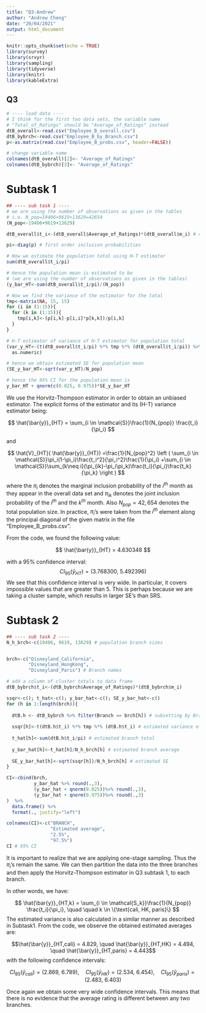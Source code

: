 ```yaml
---
title: "Q3-Andrew"
author: "Andrew Cheng"
date: "20/04/2021"
output: html_document
---
```


```r
knitr::opts_chunk$set(echo = TRUE)
library(survey)
library(srvyr)
library(sampling)
library(tidyverse)
library(knitr)
library(kableExtra)
``` 

## Q3

```r
# ---- load data ----
# I think for the first two data sets, the variable name
# "Total_of_Ratings" should be "Average_of_Ratings" instead
dtB_overall<-read.csv("Employee_B_overall.csv")
dtB_bybrch<-read.csv("Employee_B_by_Branch.csv")
p<-as.matrix(read.csv("Employee_B_probs.csv", header=FALSE))

# change variable name
colnames(dtB_overall)[2]<- "Average_of_Ratings"
colnames(dtB_bybrch)[3]<- "Average_of_Ratings"
```

# Subtask 1
```r
## ---- sub task 1 ----
# we are using the number of observations as given in the tables
# i.e. N_pop=19406+9619+13629=42654
(N_pop<-19406+9619+13629)

dtB_overall$t_i<-(dtB_overall$Average_of_Ratings)*(dtB_overall$m_i) # cluster total

pi<-diag(p) # first order inclusion probabilities

# Now we estimate the population total using H-T estimator
sum(dtB_overall$t_i/pi)

# Hence the population mean is estimated to be 
# (we are using the number of observations as given in the tables)
(y_bar_HT<-sum(dtB_overall$t_i/pi)/(N_pop))

# Now we find the variance of the estimator for the total
tmp<-matrix(NA, 15, 15)
for (i in (1:15)){
  for (k in (1:15)){
    tmp[i,k]<-(p[i,k]-p[i,i]*p[k,k])/p[i,k]
  }
}

# H-T estimator of variance of H-T estimator for population total
(var_y_HT<-(t(dtB_overall$t_i/pi) %*% tmp %*% (dtB_overall$t_i/pi)) %>%
  as.numeric)

# hence we obtain estimated SE for population mean
(SE_y_bar_HT<-sqrt(var_y_HT)/N_pop)

# hence the 95% CI for the population mean is
y_bar_HT + qnorm(c(0.025, 0.975))*SE_y_bar_HT

```


We use the Horvitz-Thompson estimator in order to obtain an unbiased estimator. The explicit forms of the estimator and its (H-T) variance estimator being:

$$ \hat{\bar{y}}_{HT} = \sum_{i \in \mathcal{S}}\frac{1}{N_{pop}} \frac{t_i}{\pi_i}  $$

and

$$
\hat{V}_{HT}( \hat{\bar{y}}_{HT})
=\frac{1}{N_{pop}^2}
\left ( \sum_{i \in \mathcal{S}}\pi_i(1-\pi_i)\frac{t_i^2}{\pi_i^2}\frac{1}{\pi_i}
+\sum_{i \in \mathcal{S}}\sum_{k\neq i}(\pi_{ik}-\pi_i\pi_k)\frac{t_i}{\pi_i}\frac{t_k}{\pi_k} \right )
$$

where the $\pi_i$ denotes the marginal inclusion probability of the $i^{th}$ month as they appear in the overall data set and $\pi_{ik}$ denotes the joint inclusion probability of the $i^{th}$ and the $k^{th}$ month. Also $N_{pop} = 42,654$ denotes the total population size.  In practice, $\pi_i$'s were taken from the $i^{th}$ element along the principal diagonal of the given matrix in the file "Employee_B_probs.csv". 

From the code, we found the following value: 

$$ \hat{\bar{y}}_{HT} = 4.630348 $$

with a 95% confidence interval:
$$CI_{95}(\bar{y}_{HT}) =  (3.768300 ,\ 5.492396)$$
We see that this confidence interval is very wide. In particular, it covers impossible values that are greater than 5. This is perhaps because we are taking a cluster sample, which results in larger SE's than SRS.

# Subtask 2

```r
## ---- sub task 2 ----
N_h_brch<-c(19406, 9619, 13629) # population branch sizes


brch<-c("Disneyland_California",  
        "Disneyland_HongKong",  
        "Disneyland_Paris") # Branch names

# add a column of cluster totals to data frame
dtB_bybrch$t_i<-(dtB_bybrch$Average_of_Ratings)*(dtB_bybrch$m_i)

ssqr<-c(); t_hat<-c(); y_bar_hat<-c(); SE_y_bar_hat<-c()
for (h in 1:length(brch)){
  
  dtB.h <- dtB_bybrch %>% filter(Branch == brch[h]) # subsetting by Branch
  
  ssqr[h]<-t(dtB.h$t_i) %*% tmp %*% (dtB.h$t_i) # estimated variance of branch-specific total
  
  t_hat[h]<-sum(dtB.h$t_i/pi) # estimated branch total
  
  y_bar_hat[h]<-t_hat[h]/N_h_brch[h] # estimated branch average
  
  SE_y_bar_hat[h]<-sqrt(ssqr[h])/N_h_brch[h] # estimated SE
}

CI<-cbind(brch, 
          y_bar_hat %>% round(.,3),
          (y_bar_hat + qnorm(0.025))%>% round(.,3),
          (y_bar_hat + qnorm(0.975))%>% round(.,3)
)  %>% 
  data.frame() %>%
  format(., justify="left") 

colnames(CI)<-c("BRANCH",
                "Estimated average",
                "2.5%",
                "97.5%")
CI # 95% CI
```

It is important to realize that we are applying one-stage sampling. Thus the $\pi_i$'s remain the same. We can then partition the data into the three branches and then apply the Horvitz-Thompson estimator in Q3 subtask 1, to each branch. 

In other words, we have:

$$ \hat{\bar{y}}_{HT,k} = \sum_{i \in \mathcal{S_k}}\frac{1}{N_{pop}} \frac{t_i}{\pi_i}, \quad \quad  k \in \{\text{cali, HK, paris}\}  $$
The estimated variance is also calculated in a similar manner as described in Subtask1. From the code, we observe the obtained estimated averages are:

$$\hat{\bar{y}}_{HT,cali} = 4.829, \quad  \hat{\bar{y}}_{HT,HK} = 4.494, \quad \hat{\bar{y}}_{HT,paris} = 4.443$$
with the following confidence intervals:

$$CI_{95}(\bar{y}_{cali}) = (2.869, \ 6.789), \quad  CI_{95}(\bar{y}_{HK}) = (2.534	, \ 6.454), \quad  CI_{95}(\bar{y}_{paris}) = (2.483	, \ 6.403
)$$

Once again we obtain some very wide confidence intervals. This means that there is no evidence that the average rating is different between any two branches.